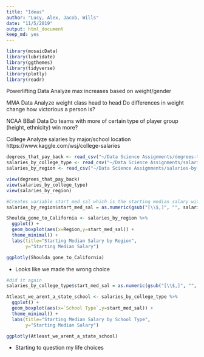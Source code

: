 ```yaml
---
title: "Ideas"
author: "Lucy, Alex, Jacob, Wills"
date: "11/5/2019"
output: html_document
keep_md: yes
---
```

```r
library(mosaicData) 
library(lubridate)
library(ggthemes)
library(tidyverse)
library(plotly)
library(readr)
```

Powerlifting Data
  Analyze max increases based on weight/gender

MMA Data
  Analyze weight class head to head
  Do differences in weight change how victorious a person is?

NCAA BBall Data
  Do teams with more of certain type of player group (height, ethnicity) win more?
  
College
  Analyze salaries by major/school location
  https://www.kaggle.com/wsj/college-salaries 
 
```r
degrees_that_pay_back <- read_csv("~/Data Science Assignments/degrees-that-pay-back.csv")
salaries_by_college_type <- read_csv("~/Data Science Assignments/salaries-by-college-type.csv")
salaries_by_region <- read_csv("~/Data Science Assignments/salaries-by-region.csv")

view(degrees_that_pay_back)
view(salaries_by_college_type)
view(salaries_by_region)
```
```r
#Creates variable start_med_sal which is the starting median salary without $ and , so it can be computed as a numerical variable
salaries_by_region$start_med_sal = as.numeric(gsub("[\\$,]", "", salaries_by_region$`Starting Median Salary`))

Shoulda_gone_to_California <- salaries_by_region %>% 
  ggplot() +
  geom_boxplot(aes(x=Region,y=start_med_sal)) +
  theme_minimal() +
  labs(title="Starting Median Salary by Region",
       y="Starting Median Salary")

ggplotly(Shoulda_gone_to_California)
```
 - Looks like we made the wrong choice 
 
```r
#did it again
salaries_by_college_type$start_med_sal = as.numeric(gsub("[\\$,]", "", salaries_by_college_type$`Starting Median Salary`))

Atleast_we_arent_a_state_school <- salaries_by_college_type %>% 
  ggplot() +
  geom_boxplot(aes(x=`School Type`,y=start_med_sal)) + 
  theme_minimal() +
  labs(title="Starting Median Salary by School Type",
       y="Starting Median Salary")

ggplotly(Atleast_we_arent_a_state_school)
```
 - Starting to question my life choices
 
 
  